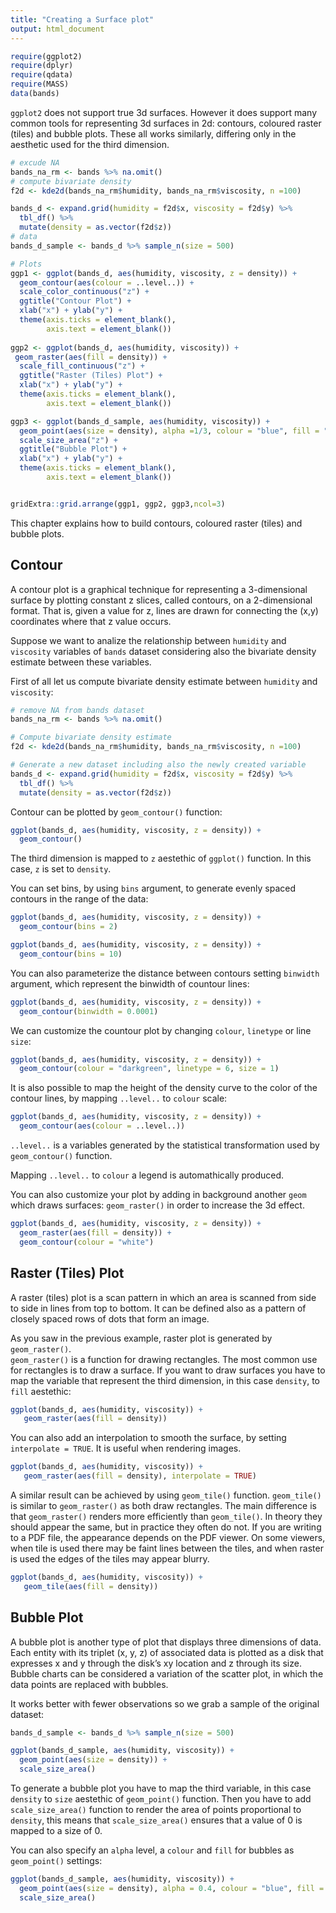 ```yaml
---
title: "Creating a Surface plot"
output: html_document
---
```


```r
require(ggplot2)
require(dplyr)
require(qdata)
require(MASS)
data(bands)
```

`ggplot2` does not support true 3d surfaces. However it does support many common tools for representing 3d surfaces in 2d: contours, coloured raster (tiles) and bubble plots. These all works similarly, differing only in the aesthetic used for the third dimension.  

```r
# excude NA
bands_na_rm <- bands %>% na.omit() 
# compute bivariate density
f2d <- kde2d(bands_na_rm$humidity, bands_na_rm$viscosity, n =100)

bands_d <- expand.grid(humidity = f2d$x, viscosity = f2d$y) %>%
  tbl_df() %>%
  mutate(density = as.vector(f2d$z))
# data
bands_d_sample <- bands_d %>% sample_n(size = 500)

# Plots
ggp1 <- ggplot(bands_d, aes(humidity, viscosity, z = density)) + 
  geom_contour(aes(colour = ..level..)) + 
  scale_color_continuous("z") +
  ggtitle("Contour Plot") +
  xlab("x") + ylab("y") +
  theme(axis.ticks = element_blank(),
        axis.text = element_blank())
  
ggp2 <- ggplot(bands_d, aes(humidity, viscosity)) +
 geom_raster(aes(fill = density)) +
  scale_fill_continuous("z") +
  ggtitle("Raster (Tiles) Plot") +
  xlab("x") + ylab("y") +
  theme(axis.ticks = element_blank(),
        axis.text = element_blank())

ggp3 <- ggplot(bands_d_sample, aes(humidity, viscosity)) +
  geom_point(aes(size = density), alpha =1/3, colour = "blue", fill = "lightblue") +
  scale_size_area("z") +
  ggtitle("Bubble Plot") +
  xlab("x") + ylab("y") +
  theme(axis.ticks = element_blank(),
        axis.text = element_blank())


gridExtra::grid.arrange(ggp1, ggp2, ggp3,ncol=3)
```

This chapter explains how to build contours, coloured raster (tiles) and bubble plots.

## Contour 

A contour plot is a graphical technique for representing a 3-dimensional surface by plotting constant z slices, called contours, on a 2-dimensional format. That is, given a value for z, lines are drawn for connecting the (x,y) coordinates where that z value occurs.


Suppose we want to analize the relationship between `humidity` and `viscosity` variables of `bands` dataset considering also the bivariate density estimate between these variables.

First of all let us compute bivariate density estimate between `humidity` and `viscosity`: 

```r
# remove NA from bands dataset 
bands_na_rm <- bands %>% na.omit() 

# Compute bivariate density estimate
f2d <- kde2d(bands_na_rm$humidity, bands_na_rm$viscosity, n =100)

# Generate a new dataset including also the newly created variable  
bands_d <- expand.grid(humidity = f2d$x, viscosity = f2d$y) %>%
  tbl_df() %>%
  mutate(density = as.vector(f2d$z))
```

Contour can be plotted by `geom_contour()` function:

```r
ggplot(bands_d, aes(humidity, viscosity, z = density)) + 
  geom_contour()
```

The third dimension is mapped to `z` aestethic of `ggplot()` function. In this case, `z` is set to `density`. 

<!--
```r
data("faithfuld")
ggplot(faithfuld, aes(waiting, eruptions, z = density)) + 
  geom_contour()
```


A similar plot can be represented also by using `geom_density_2d()` function:

```r
ggplot(bands, aes(humidity, viscosity)) +
  geom_density_2d()
```

The difference between `geom_contour()` and `geom_density_2d()` is that `geom_density_2d()` doesn't need the definition of the third dimension as it automathically computes a two-dimensional kernel density estimate and countour is its default representation.  


```r
ggplot(faithful, aes(waiting, eruptions)) +
  geom_density_2d()
```
-->

You can set bins, by using `bins` argument, to generate evenly spaced contours in the range of the data:

```r
ggplot(bands_d, aes(humidity, viscosity, z = density)) + 
  geom_contour(bins = 2)

ggplot(bands_d, aes(humidity, viscosity, z = density)) + 
  geom_contour(bins = 10)
```

<!--
```r
ggplot(faithfuld, aes(waiting, eruptions, z = density)) + 
  geom_contour(bins = 2)

ggplot(faithfuld, aes(waiting, eruptions, z = density)) + 
 geom_contour(bins = 10)
```
-->

You can also parameterize the distance between contours setting `binwidth` argument, which represent the binwidth of countour lines:

```r
ggplot(bands_d, aes(humidity, viscosity, z = density)) + 
  geom_contour(binwidth = 0.0001)
```


<!--
```r
ggplot(faithfuld, aes(waiting, eruptions, z = density)) + 
  geom_contour(binwidth = 0.01)
```
-->

We can customize the countour plot by changing `colour`, `linetype` or line `size`: 

```r
ggplot(bands_d, aes(humidity, viscosity, z = density)) + 
  geom_contour(colour = "darkgreen", linetype = 6, size = 1)
```


It is also possible to map the height of the density curve to the color of the contour lines, by mapping `..level..` to `colour` scale:

```r
ggplot(bands_d, aes(humidity, viscosity, z = density)) + 
  geom_contour(aes(colour = ..level..))
```

`..level..` is a variables generated by the statistical transformation used by `geom_contour()` function.

Mapping `..level..` to `colour` a legend is automathically produced.  

<!--
```r
ggplot(faithfuld, aes(waiting, eruptions, z = density)) + 
  geom_contour(aes(colour = ..level..))
```
-->


<!--
```r
ggplot(faithfuld, aes(waiting, eruptions, z = density)) + 
  geom_contour(colour = "green", linetype = 4, size = 1)
```
-->

You can also customize your plot by adding in background another `geom` which draws surfaces: `geom_raster()` in order to increase the 3d effect.

```r
ggplot(bands_d, aes(humidity, viscosity, z = density)) + 
  geom_raster(aes(fill = density)) +
  geom_contour(colour = "white")
```

<!--
```r
# Customize
ggplot(faithfuld, aes(waiting, eruptions, z = density)) + 
  geom_raster(aes(fill = density)) +
  geom_contour(colour = "white")
```
-->

## Raster (Tiles) Plot

A raster (tiles) plot is a scan pattern in which an area is scanned from side to side in lines from top to bottom. It can be defined also as  a pattern of closely spaced rows of dots that form an image.

As you saw in the previous example, raster plot is generated by `geom_raster()`.  
`geom_raster()` is a function for drawing rectangles. The most common use for rectangles is to draw a surface. If you want to draw surfaces you have to map the variable that represent the third dimension, in this case `density`, to `fill` aestethic:

```r
ggplot(bands_d, aes(humidity, viscosity)) + 
   geom_raster(aes(fill = density))
```

<!--
```r
ggplot(faithfuld, aes(waiting, eruptions)) +
 geom_raster(aes(fill = density))
```
-->

You can also add an interpolation to smooth the surface, by setting `interpolate = TRUE`. It is useful when rendering images.


```r
ggplot(bands_d, aes(humidity, viscosity)) + 
   geom_raster(aes(fill = density), interpolate = TRUE)
```

<!--
```r
ggplot(faithfuld, aes(waiting, eruptions)) +
 geom_raster(aes(fill = density), interpolate = TRUE)
```
-->

A similar result can be achieved by using `geom_tile()` function. `geom_tile()` is similar to `geom_raster()` as both draw rectangles.
The main difference is that `geom_raster()` renders more efficiently than `geom_tile()`. In theory they should appear the same, but in practice they often do not. If you are writing to a PDF file, the appearance depends on the PDF viewer. On some viewers, 
when tile is used there may be faint lines between the tiles, and when raster is used the edges of the tiles may appear blurry.

```r
ggplot(bands_d, aes(humidity, viscosity)) + 
   geom_tile(aes(fill = density))
```

<!--
```r
ggplot(faithfuld, aes(waiting, eruptions)) +
 geom_tile(aes(fill = density))
```
-->


## Bubble Plot

A bubble plot is another type of plot that displays three dimensions of data. Each entity with its triplet (x, y, z) of associated data is plotted as a disk that expresses x and y through the disk's xy location and z through its size. Bubble charts can be considered a variation of the scatter plot, in which the data points are replaced with bubbles.

It works better with fewer observations so we grab a sample of the original dataset:

```r
bands_d_sample <- bands_d %>% sample_n(size = 500)
```

```r
ggplot(bands_d_sample, aes(humidity, viscosity)) +
  geom_point(aes(size = density)) +
  scale_size_area()
```


<!--
```r
small <- faithfuld[seq(1, nrow(faithfuld), by = 10), ]
```

```r
ggplot(small, aes(eruptions, waiting)) +
  geom_point(aes(size = density)) +
  scale_size_area()
```
-->

To generate a bubble plot you have to map the third variable, in this case `density` to `size` aestethic of `geom_point()` function. Then you have to add `scale_size_area()` function to render the area of points proportional to `density`, this means that `scale_size_area()` ensures that a value of 0 is mapped to a size of 0.

You can also specify an `alpha` level, a `colour` and `fill` for bubbles as `geom_point()` settings:

```r
ggplot(bands_d_sample, aes(humidity, viscosity)) +
  geom_point(aes(size = density), alpha = 0.4, colour = "blue", fill = "lightblue") +
  scale_size_area()
```

<!--

```r
ggplot(small, aes(eruptions, waiting)) +
  geom_point(aes(size = density), alpha =1/3, colour = "blue", fill = "lightblue") +
  scale_size_area()
```
-->


